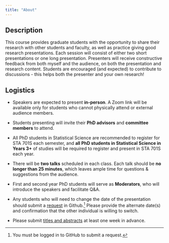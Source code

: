 ```yaml
---
title: "About"
---
```


## Description

This course provides graduate students with the opportunity to share their research with other students and faculty, as well as practice giving good research presentations. Each session will consist of either two short presentations or one long presentation. Presenters will receive constructive feedback from both myself and the audience, on both the presentation and research content. Students are encouraged (and expected) to contribute to discussions - this helps both the presenter and your own research!

## Logistics

-   Speakers are expected to present **in-person**. A Zoom link will be available only for students who cannot physically attend or external audience members.

-   Students presenting will invite their **PhD advisors** and **committee members** to attend.

-   All PhD students in Statistical Science are recommended to register for STA 701S each semester, and **all PhD students in Statistical Science in Years 3+** of studies will be required to register and present in STA 701S each year.

-   There will be **two talks** scheduled in each class. Each talk should be **no longer than 25 minutes**, which leaves ample time for questions & suggestions from the audience.

-   First and second year PhD students will serve as **Moderators**, who will introduce the speakers and facilitate Q&A.

-   Any students who will need to change the date of the presentation should submit a [request](https://github.com/merliseclyde/sta701-S25/issues/new/choose) in Github.[^1] Please provide the alternate date(s) and confirmation that the other individual is willing to switch.

-   Please submit [titles and abstracts](https://github.com/merliseclyde/sta701-S25/issues/new/choose) at least one week in advance.

[^1]: You must be logged in to GitHub to submit a request.
